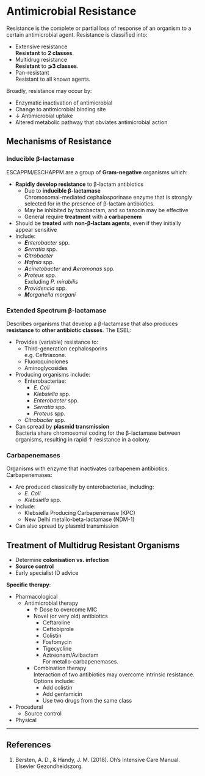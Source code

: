 # Antimicrobial Resistance

Resistance is the complete or partial loss of response of an organism to a certain antimicrobial agent. Resistance is classified into:

* Extensive resistance\
**Resistant** to **2 classes**.
* Multidrug resistance\
**Resistant** to **⩾3 classes**.
* Pan-resistant\
Resistant to all known agents.

:::column-margin
Broadly, resistance may occur by:

* Enzymatic inactivation of antimicrobial
* Change to antimicrobial binding site
* ↓ Antimicrobial uptake
* Altered metabolic pathway that obviates antimicrobial action
:::


## Mechanisms of Resistance

### Inducible β-lactamase

ESCAPPM/ESCHAPPM are a group of **Gram-negative** organisms which:

* **Rapidly develop resistance** to β-lactam antibiotics
	* Due to **inducible β-lactamase**\
	Chromosomal-mediated cephalosporinase enzyme that is strongly selected for in the presence of β-lactam antibiotics.
	* May be inhibited by tazobactam, and so tazocin may be effective
	* General require **treatment** with a **carbapenem**
* Should be **treated** with **non-β-lactam agents**, even if they initially appear sensitive
* Include:
	* ***E**nterobacter* spp.
	* ***S**erratia* spp.
	* ***C**itrobacter*
	* ***H**afnia* spp.
	* ***A**cinetobacter* and ***A**eromonas* spp.
	* ***P**roteus* spp.\
	Excluding *P. mirabilis*
	* ***P**rovidencia* spp.
	* ***M**organella morgani*


### Extended Spectrum β-lactamase

Describes organisms that develop a β-lactamase that also produces **resistance** to **other antibiotic classes**. The ESBL:

* Provides (variable) resistance to:
	* Third-generation cephalosporins\
	e.g. Ceftriaxone.
	* Fluoroquinolones
	* Aminoglycosides
* Producing organisms include:
	* Enterobacteriae:
		* *E. Coli*
		* *Klebsiella* spp.
		* *Enterobacter* spp.
		* *Serratia* spp.
		* *Proteus* spp.
	* *Citrobacter* spp.
* Can spread by **plasmid transmission**\
Bacteria share chromosomal coding for the β-lactamase between organisms, resulting in rapid ↑ resistance in a colony.


### Carbapenemases

Organisms with enzyme that inactivates carbapenem antibiotics. Carbapenemases:

* Are produced classically by enterobacteriae, including:
	* *E. Coli*
	* *Klebsiella* spp.
* Include:
	* Klebsiella Producing Carbapenemase (KPC)
	* New Delhi metallo-beta-lactamase (NDM-1)
* Can also spread by plasmid transmission


## Treatment of Multidrug Resistant Organisms

:::priority
* Determine **colonisation vs. infection**
* **Source control**
* Early specialist ID advice
:::

**Specific therapy**:

* Pharmacological
	* Antimicrobial therapy
		* ↑ Dose to overcome MIC
		* Novel (or very old) antibiotics
			* Ceftaroline
			* Ceftobiprole 
			* Colistin
			* Fosfomycin
			* Tigecycline
			* Aztreonam/Avibactam\
			For metallo-carbapenemases.
		* Combination therapy\
		Interaction of two antibiotics may overcome intrinsic resistance. Options include:
			* Add colistin
			* Add gentamicin
			* Use two drugs from the same class
* Procedural
	* Source control
* Physical

---

## References

1. Bersten, A. D., & Handy, J. M. (2018). Oh’s Intensive Care Manual. Elsevier Gezondheidszorg.